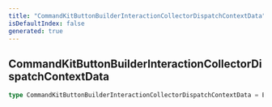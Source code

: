 ```yaml
---
title: "CommandKitButtonBuilderInteractionCollectorDispatchContextData"
isDefaultIndex: false
generated: true
---
```



<!-- This file was generated from the CommandKit source. Do not modify. Instead, re-run the "docgen" script -->


## CommandKitButtonBuilderInteractionCollectorDispatchContextData

<GenerationInfo sourceFile="packages/commandkit/src/components/v1/button/ButtonKit.ts" sourceLine="46" packageName="commandkit" />



```ts title="Signature"
type CommandKitButtonBuilderInteractionCollectorDispatchContextData = EventInterceptorContextData<Events.InteractionCreate>
```
